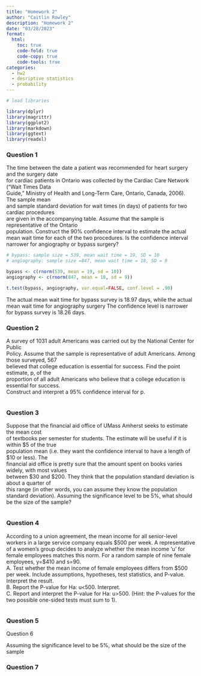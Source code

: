 ```yaml
---
title: "Homework 2"
author: "Caitlin Rowley"
description: "Homework 2"
date: "03/28/2023"
format:
  html:
    toc: true
    code-fold: true
    code-copy: true
    code-tools: true
categories:
  - hw2
  - desriptive statistics 
  - probability
---
```


```r
# load libraries

library(dplyr)
library(magrittr)
library(ggplot2)
library(markdown)
library(ggtext)
library(readxl)
```

### Question 1

| The time between the date a patient was recommended for heart surgery and the surgery date
| for cardiac patients in Ontario was collected by the Cardiac Care Network ("Wait Times Data
| Guide," Ministry of Health and Long-Term Care, Ontario, Canada, 2006). The sample mean
| and sample standard deviation for wait times (in days) of patients for two cardiac procedures
| are given in the accompanying table. Assume that the sample is representative of the Ontario
| population. Construct the 90% confidence interval to estimate the actual mean wait time for each of the two procedures. Is the confidence interval narrower for angiography or bypass surgery?

```r
# bypass: sample size = 539, mean wait time = 19, SD = 10
# angiography: sample size =847, mean wait time = 18, SD = 9

bypass <- c(rnorm(539, mean = 19, sd = 10))
angiography <- c(rnorm(847, mean = 18, sd = 9))

t.test(bypass, angiography, var.equal=FALSE, conf.level = .90)

```

The actual mean wait time for bypass survey is 18.97 days, while the actual mean wait time for angiography surgery The confidence level is narrower for bypass survey is 18.26 days.

### Question 2

| A survey of 1031 adult Americans was carried out by the National Center for Public
| Policy. Assume that the sample is representative of adult Americans. Among those surveyed, 567
| believed that college education is essential for success. Find the point estimate, p, of the
| proportion of all adult Americans who believe that a college education is essential for success.
| Construct and interpret a 95% confidence interval for p.

```r

```

### Question 3

| Suppose that the financial aid office of UMass Amherst seeks to estimate the mean cost
| of textbooks per semester for students. The estimate will be useful if it is within \$5 of the true
| population mean (i.e. they want the confidence interval to have a length of \$10 or less). The
| financial aid office is pretty sure that the amount spent on books varies widely, with most values
| between \$30 and \$200. They think that the population standard deviation is about a quarter of
| this range (in other words, you can assume they know the population standard deviation). Assuming the significance level to be 5%, what should be the size of the sample?

```r

```

### Question 4

| According to a union agreement, the mean income for all senior-level workers in a large service company equals \$500 per week. A representative of a women's group decides to analyze whether the mean income 'u' for female employees matches this norm. For a random sample of nine female employees, y=\$410 and s=90.
| A. Test whether the mean income of female employees differs from \$500 per week. Include assumptions, hypotheses, test statistics, and P-value. Interpret the result.
| B. Report the P-value for Ha: u\<500. Interpret.
| C. Report and interpret the P-value for Ha: u\>500. (Hint: the P-values for the two possible one-sided tests must sum to 1).

```r

```

### Question 5

Question 6

Assuming the significance level to be 5%, what should be the size of the sample

### Question 7
